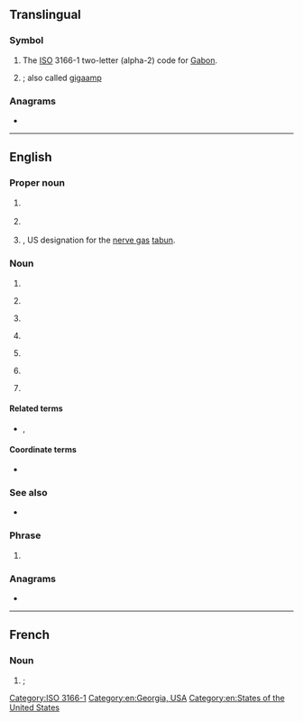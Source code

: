 {{also|Appendix:Variations of "ga"}}
==Translingual==
{{wikipedia}}

===Symbol===
{{head|mul|symbol}}

# The [[ISO]] 3166-1 two-letter (alpha-2) code for [[Gabon]].
# {{SI-unit-abb|giga|ampere|[[electrical current]]}}; also called [[gigaamp]]

===Anagrams===

* {{l|mul|AG}}

[[Category:ISO 3166-1]]

----

==English==

===Proper noun===
{{head|en|proper noun}}

# {{lb|en|linguistics}} {{abbreviation of|en|General American}}
# {{lb|en|chiefly|US}} {{abbreviation of|en|Georgia}}
# {{lb|en|chemistry|military}} {{abbreviation of|en|[[German]] agent A|nodot=1}}, US designation for the [[nerve gas]] [[tabun]].

===Noun===
{{en-noun|~}}

# {{initialism of|en|general availability}}
# {{lb|en|aviation|general}} {{initialism of|en|general aviation}}
# {{lb|en|wikis}} {{initialism of|en|good article}}
# {{lb|en|netball}} {{initialism of|en|goal attack}}
# {{lb|en|software}} {{initialism of|en|genetic algorithm}}
# {{lb|en|sports}} {{initialism of|en|[[goals]] [[against]]}}
# {{lb|en|politics}} {{initialism of|en|[[global affairs]]}}

====Related terms====
* {{sense|sports}} {{l|en|G}}, {{l|en|GF}}

====Coordinate terms====
* {{sense|aviation}} {{l|en|AG}} {{gloss|agricultural aviation}}

===See also===
* {{pedia|Genetic algorithm}}

===Phrase===
{{head|en|phrase}}

# {{lb|en|[[TTY]]}} {{abbreviation of|en|go ahead}}

===Anagrams===
* {{anagrams|en|a=ag|A-G|A. G.|A.G.|A/G|AG|Ag|Ag.|ag}}

[[Category:en:Georgia, USA]]
[[Category:en:States of the United States]]

----

==French==

===Noun===
{{fr-noun|m|-}}

# {{l|en|ATM|gloss=automated/automatic teller machine}}; {{abbreviation of|fr|guichet automatique}}